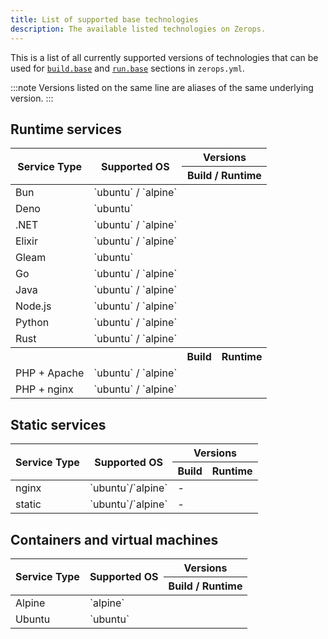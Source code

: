 ```yaml
---
title: List of supported base technologies
description: The available listed technologies on Zerops.
---
```




This is a list of all currently supported versions of technologies that can be used for <code><a href="/zerops-yml/specification#base-required">build.base</a></code> and <code><a href="/zerops-yml/specification#base">run.base</a></code> sections in `zerops.yml`.

:::note
Versions listed on the same line are aliases of the same underlying version.
:::


## Runtime services

<table className="w-full my-1.5 whitespace-nowrap">
  <thead>
    <tr>
      <th rowspan="2" className="">Service Type</th>
      <th rowspan="2" className="">Supported OS</th>
      <th colspan="2" className="w-full">Versions</th>
    </tr>
  <tr>
    <th colspan="2" className="w-full">Build / Runtime</th>
  </tr>
</thead>
  <tbody>
    <tr>
     <td className="w-fit">Bun</td>
     <td className="w-fit">`ubuntu` / `alpine`</td>
     <td colspan="2" className="w-fit"><UnorderedCodeList data={data.bun.base} /></td>
    </tr>
    <tr>
     <td className="w-fit">Deno</td>
     <td className="w-fit">`ubuntu`</td>
     <td colspan="2" className="w-fit"><UnorderedCodeList data={data.deno.base} /></td>
    </tr>
    <tr>
     <td className="w-fit">.NET</td>
     <td className="w-fit">`ubuntu` / `alpine`</td>
     <td colspan="2" className="w-fit"><UnorderedCodeList data={data.dotnet.base} /></td>
    </tr>
    <tr>
     <td className="w-fit">Elixir</td>
     <td className="w-fit">`ubuntu` / `alpine`</td>
     <td colspan="2" className="w-fit"><UnorderedCodeList data={data.elixir.base} /></td>
    </tr>
    <tr>
     <td className="w-fit">Gleam</td>
     <td className="w-fit">`ubuntu`</td>
     <td colspan="2" className="w-fit"><UnorderedCodeList data={data.gleam.base} /></td>
    </tr>
    <tr>
     <td className="w-fit">Go</td>
     <td className="w-fit">`ubuntu` / `alpine`</td>
     <td colspan="2" className="w-fit"><UnorderedCodeList data={data.go.base} /></td>
    </tr>
    <tr>
     <td className="w-fit">Java</td>
     <td className="w-fit">`ubuntu` / `alpine`</td>
     <td colspan="2" className="w-fit"><UnorderedCodeList data={data.java.base} /></td>
    </tr>
    <tr>
      <td className="w-fit">Node.js</td>
      <td className="w-fit">`ubuntu` / `alpine`</td>
      <td colspan="2" className="w-fit"><UnorderedCodeList data={data.nodejs.base} /></td>
    </tr>
    <tr>
      <td className="w-fit">Python</td>
      <td className="w-fit">`ubuntu` / `alpine`</td>
      <td colspan="2" className="w-fit"><UnorderedCodeList data={data.python.base} /></td>
    </tr>
    <tr>
      <td className="w-fit">Rust</td>
      <td className="w-fit">`ubuntu` / `alpine`</td>
      <td colspan="2" className="w-fit"><UnorderedCodeList data={data.rust.base} /></td>
    </tr>
      <tr>
        <th className="w-fit">&nbsp;</th>
        <th className="w-fit">&nbsp;</th>
        <th className="w-full">Build</th>
        <th className="w-full">Runtime</th>
      </tr>
    <tr>
      <td className="w-fit">PHP + Apache</td>
      <td className="w-fit">`ubuntu` / `alpine`</td>
      <td className="w-fit"><UnorderedCodeList data={data.php.base.build} /></td>
      <td className="w-fit"><UnorderedCodeList data={data.php.base.runtime.apache} /></td>
    </tr>
    <tr>
      <td className="w-fit">PHP + nginx</td>
      <td className="w-fit">`ubuntu` / `alpine`</td>
      <td className="w-fit"><UnorderedCodeList data={data.php.base.build} /></td>
      <td className="w-fit"><UnorderedCodeList data={data.php.base.runtime.nginx} /></td>
    </tr>
  </tbody>
</table>

## Static services

<table className="w-full my-1.5 whitespace-nowrap">
  <thead>
    <tr>
      <th rowspan="2" className="">Service Type</th>
      <th rowspan="2" className="">Supported OS</th>
      <th colspan="2" className="w-full">Versions</th>
    </tr>
  <tr>
    <th className="w-full">Build</th>
    <th className="w-full">Runtime</th>
  </tr>
  </thead>
  <tbody>
    <tr>
      <td className="w-fit">nginx</td>
      <td className="w-fit">`ubuntu`/`alpine`</td>
      <td className="w-fit">-</td>
      <td className="w-fit"><UnorderedCodeList data={data.nginx.base.build} /></td>
    </tr>
    <tr>
      <td className="w-fit">static</td>
      <td className="w-fit">`ubuntu`/`alpine`</td>
      <td className="w-fit">-</td>
      <td className="w-fit"><UnorderedCodeList data={data.static.base.build} /></td>
    </tr>
  </tbody>
</table>

## Containers and virtual machines

<table className="w-full my-1.5 whitespace-nowrap">
  <thead>
    <tr>
      <th rowspan="2" className="">Service Type</th>
      <th rowspan="2" className="">Supported OS</th>
      <th colspan="2" className="w-full">Versions</th>
    </tr>
  <tr>
    <th colspan="2" className="w-full">Build / Runtime</th>
  </tr>
  </thead>
  <tbody>
    <tr>
    <td className="w-fit">Alpine</td>
    <td className="w-fit">`alpine`</td>
    <td className="w-fit"><UnorderedCodeList data={data.alpine.base} /></td>
    </tr>
    <tr>
      <td className="w-fit">Ubuntu</td>
      <td className="w-fit">`ubuntu`</td>
      <td className="w-fit"><UnorderedCodeList data={data.ubuntu.base} /></td>
    </tr>
  </tbody>
</table>